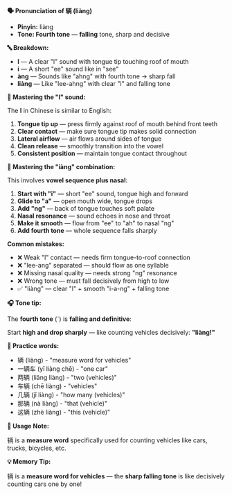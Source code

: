 **🗣️ Pronunciation of 辆 (liàng)**

- **Pinyin:** liàng
- **Tone: Fourth tone** — **falling** tone, sharp and decisive

**🔤 Breakdown:**

- **l** — A clear "l" sound with tongue tip touching roof of mouth
- **i** — A short "ee" sound like in "see"
- **àng** — Sounds like "ahng" with fourth tone → sharp fall
- **liàng** — Like "lee-ahng" with clear "l" and falling tone

**🎯 Mastering the "l" sound:**

The **l** in Chinese is similar to English:

1. **Tongue tip up** — press firmly against roof of mouth behind front teeth
2. **Clear contact** — make sure tongue tip makes solid connection
3. **Lateral airflow** — air flows around sides of tongue
4. **Clean release** — smoothly transition into the vowel
5. **Consistent position** — maintain tongue contact throughout

**🎯 Mastering the "iàng" combination:**

This involves **vowel sequence plus nasal**:

1. **Start with "i"** — short "ee" sound, tongue high and forward
2. **Glide to "a"** — open mouth wide, tongue drops
3. **Add "ng"** — back of tongue touches soft palate
4. **Nasal resonance** — sound echoes in nose and throat
5. **Make it smooth** — flow from "ee" to "ah" to nasal "ng"
6. **Add fourth tone** — whole sequence falls sharply

**Common mistakes:**

- ❌ Weak "l" contact — needs firm tongue-to-roof connection
- ❌ "lee-ang" separated — should flow as one syllable
- ❌ Missing nasal quality — needs strong "ng" resonance
- ❌ Wrong tone — must fall decisively from high to low
- ✅ "liàng" — clear "l" + smooth "i-a-ng" + falling tone

**🎧 Tone tip:**

The **fourth tone** (ˋ) is **falling and definitive**:

Start **high and drop sharply** — like counting vehicles decisively: **"liàng!"**

**📝 Practice words:**

- 辆 (liàng) - "measure word for vehicles"
- 一辆车 (yī liàng chē) - "one car"
- 两辆 (liǎng liàng) - "two (vehicles)"
- 车辆 (chē liàng) - "vehicles"
- 几辆 (jǐ liàng) - "how many (vehicles)"
- 那辆 (nà liàng) - "that (vehicle)"
- 这辆 (zhè liàng) - "this (vehicle)"

**📍 Usage Note:**

辆 is a **measure word** specifically used for counting vehicles like cars, trucks, bicycles, etc.

**💡 Memory Tip:**

辆 is a **measure word for vehicles** — the **sharp falling tone** is like decisively counting cars
one by one!
